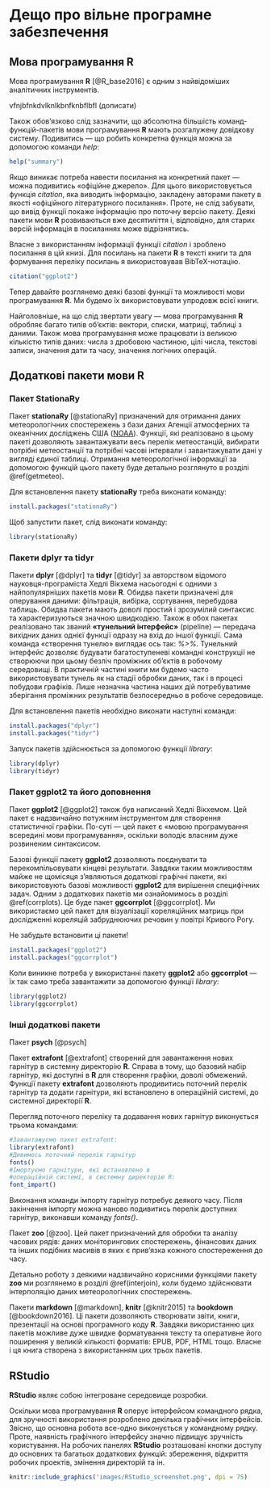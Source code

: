 # Дещо про вільне програмне забезпечення {#VPZ}

## Мова програмування R {#rlang}
Мова програмування **R** [@R_base2016] є одним з найвідоміших аналітичних інструментів.

vfnjbfnkdvlknlkbnfknbflbfl (дописати)

Також обов’язково слід зазначити, що абсолютна більшість команд-функцій-пакетів мови програмування **R** мають розгалужену довідкову систему. Подивитись --- що робить конкретна функція можна за допомогою команди *help*:

```r
help("summary")
```

Якщо виникає потреба навести посилання на конкретний пакет --- можна подивитись «офіційне джерело». Для цього використовується функція *citation*, яка виводить інформацію, закладену авторами пакету в якості «офіційного літературного посилання». Проте, не слід забувати, що вивід функції покаже інформацію про поточну версію пакету. Деякі пакети мови **R** розвиваються вже десятиліття і, відповідно, для старих версій інформація в посиланнях може відрізнятись.

Власне з використанням інформації функції *citation* і зроблено посилання в цій книзі. Для посилань на пакети **R** в тексті книги та для формування переліку посилань я використовував BibTeX-нотацію.

```r
citation("ggplot2")
```

Тепер давайте розглянемо деякі базові функції та можливості мови програмування **R**. Ми будемо їх використовувати упродовж всієї книги.

Найголовніше, на що слід звертати увагу --- мова програмування **R** обробляє багато типів об’єктів: вектори, списки, матриці, таблиці з даними. Також мова програмування може працювати із великою кількістю типів даних: числа з дробовою частиною, цілі числа, текстові записи, значення дати та часу, значення логічних операцій. 

## Додаткові пакети мови R {#packages}

### Пакет StationaRy {#stationary}

Пакет **stationaRy** [@stationaRy] призначений для отримання даних метеорологічних спостережень з бази даних Агенції атмосферних та океанічних досліджень США ([NOAA](http://www.noaa.gov/)). Функції, які реалізовано в цьому пакеті дозволяють завантажувати весь перелік метеостанцій, вибирати потрібні метеостанції та потрібні часові інтервали і завантажувати дані у вигляді єдиної таблиці. Отримання метеорологічної інформації за допомогою функцій цього пакету буде детально розглянуто в розділі \@ref(getmeteo).

Для встановлення пакету **stationaRy** треба виконати команду:

```r
install.packages("stationaRy")
```

Щоб запустити пакет, слід виконати команду:

```r
library(stationaRy)
```

### Пакети dplyr та tidyr {#dplyr}

Пакети **dplyr** [@dplyr] та **tidyr** [@tidyr] за авторством відомого науковця-програміста Хедлі Вікхема насьогодні є одними з найпопулярніших пакетів мови **R**. Обидва пакети призначені для оперування даними: фільтрація, вибірка, сортування, перебудова таблиць. Обидва пакети мають доволі простий і зрозумілий синтаксис та характеризуються значною швидкодією. Також в обох пакетах реалізовано так званий **«тунельний інтерфейс»** (pipeline) --- передача вихідних даних однієї функції одразу на вхід до іншої функції. Сама команда «створення тунелю» виглядає ось так: *%>%*. Тунельний інтерфейс дозволяє будувати багатоступеневі командні конструкції не створюючи при цьому безліч проміжних об’єктів в робочому середовищі. В практичній частині книги ми будемо часто використовувати тунель як на стадії обробки даних, так і в процесі побудови графіків. Лише незначна частина наших дій потребуватиме зберігання проміжних результатів безпосередньо в робоче середовище.

Для встановлення пакетів необхідно виконати наступні команди:

```r
install.packages("dplyr")
install.packages("tidyr")
```

Запуск пакетів здійснюється за допомогою функції *library*:

```r
library(dplyr)
library(tidyr)
```

### Пакет ggplot2 та його доповнення {#ggplot2}

Пакет **ggplot2** [@ggplot2] також був написаний Хедлі Вікхемом. Цей пакет є надзвичайно потужним інструментом для створення статистичної графіки. По-суті --- цей пакет є «мовою програмування всередині мови програмування», оскільки володіє власним дуже розвиненим синтаксисом. 

Базові функції пакету **ggplot2** дозволяють поєднувати та перекомпільовувати кінцеві результати. Завдяки таким можливостям майже не щомісяця з’являються додаткові графічні пакети, які використовують базові можливості **ggplot2** для вирішення специфічних задач. Одним з додаткових пакетів ми ознайомимось в розділі \@ref(corrplots). Це буде пакет **ggcorrplot** [@ggcorrplot]. Ми використаємо цей пакет для візуалізації кореляційних матриць при дослідженні кореляцій забруднюючих речовин у повітрі Кривого Рогу.

Не забудьте встановити ці пакети!

```r
install.packages("ggplot2")
install.packages("ggcorrplot")
```

Коли виникне потреба у використанні пакету **ggplot2** або **ggcorrplot** --- їх так само треба завантажити за допомогою функції *library*:

```r
library(ggplot2)
library(ggcorrplot)
```

### Інші додаткові пакети {#workpackages}

Пакет **psych** [@psych]

Пакет **extrafont** [@extrafont] створений для завантаження нових гарнітур в системну директорію **R**. Справа в тому, що базовий набір гарнітур, які доступні в **R** для створення графіки, доволі обмежений. Функції пакету **extrafont** дозволяють продивитись поточний перелік гарнітур та додати гарнітури, які встановлено в операційній системі, до системної директорії **R**.

Перегляд поточного переліку та додавання нових гарнітур виконується трьома командами:

```r
#Завантажуємо пакет extrafont:
library(extrafont)
#Дивимось поточний перелік гарнітур
fonts()
#Імортуємо гарнітури, які встановлено в
#операційній системі, в системну директорію R:
font_import()
```

Виконання команди імпорту гарнітур потребує деякого часу. Після закінчення імпорту можна наново подивитись перелік доступних гарнітур, виконавши команду *fonts()*.

Пакет **zoo** [@zoo]. Цей пакет призначений для обробки та аналізу часових рядів: даних моніторингових спостережень, фінансових даних та інших подібних масивів в яких є прив’язка кожного спостереження до часу.

Детально роботу з деякими надзвичайно корисними функціями пакету **zoo** ми розглянемо в розділі \@ref(interjoin), коли будемо здійснювати інтерполяцію даних метеорологічних спостережень.

Пакети **markdown** [@markdown], **knitr** [@knitr2015] та **bookdown** [@bookdown2016]. Ці пакети дозволяють створювати звіти, книги, презентації на основі програмного коду **R**. Завдяки використанню цих пакетів можливе дуже швидке форматування тексту та оперативне його поширення у великій кількості форматів: EPUB, PDF, HTML тощо. Власне і ця книга створена з використанням цих трьох пакетів.

## RStudio

**RStudio** являє собою інтегроване середовище розробки.

Оскільки мова програмування **R** оперує інтерфейсом командного рядка, для зручності використання розроблено декілька графічних інтерфейсів. Звісно, що основна робота все-одно виконується у командному рядку. Проте, наявність графічного інтерфейсу значно підвищує зручність користування. На робочих панелях **RStudio** розташовані кнопки доступу до основних та багатьох додаткових функцій: збереження, відкриття робочих проектів, змінення директорій та ін.

```r
knitr::include_graphics('images/RStudio_screenshot.png', dpi = 75)
```
